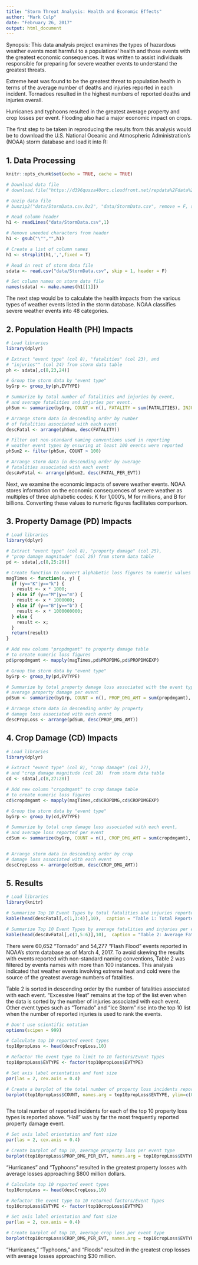 ```yaml
---
title: "Storm Threat Analysis: Health and Economic Effects"
author: "Mark Culp"
date: "February 26, 2017"
output: html_document
---
```

Synopsis:  This data analysis project examines the types of hazardous weather events most harmful to a populations' health and those events with the greatest economic consequences.  It was written to assist individuals responsible for preparing for severe weather events to understand the greatest threats.  

Extreme heat was found to be the greatest threat to population health in terms of the average number of deaths and injuries reported in each incident.  Tornadoes resulted in the highest numbers of reported deaths and injuries overall.

Hurricanes and typhoons resulted in the greatest average property and crop losses per event.  Flooding also had a major economic impact on crops.

The first step to be taken in reproducing the results from this analysis would be to download the U.S. National Oceanic and Atmospheric Administration's (NOAA) storm database and load it into R:

## 1. Data Processing
```r
knitr::opts_chunk$set(echo = TRUE, cache = TRUE)

# Download data file
# download.file("https://d396qusza40orc.cloudfront.net/repdata%2Fdata%2FStormData.csv.bz2","data/StormData.csv.bz2")

# Unzip data file
# bunzip2("data/StormData.csv.bz2", "data/StormData.csv", remove = F, skip = T)

# Read column header
h1 <- readLines("data/StormData.csv",1)

# Remove uneeded characters from header
h1 <- gsub("\"","",h1)

# Create a list of column names
h1 <- strsplit(h1,',',fixed = T)

# Read in rest of storm data file
sdata <- read.csv("data/StormData.csv", skip = 1, header = F)

# Set column names on storm data file
names(sdata) <- make.names(h1[[1]])

```


The next step would be to calculate the health impacts from the various types of weather events listed in the storm database.  NOAA classifies severe weather events into 48 categories.  


## 2. Population Health (PH) Impacts

```r

# Load libraries
library(dplyr)

# Extract "event type" (col 8), "fatalities" (col 23), and 
# "injuries"" (col 24) from storm data table
ph <- sdata[,c(8,23,24)]

# Group the storm data by "event type"
byGrp <- group_by(ph,EVTYPE)

# Summarize by total number of fatalities and injuries by event, 
# and average fatalities and injuries per event. 
phSum <- summarize(byGrp, COUNT = n(), FATALITY = sum(FATALITIES), INJURY = sum(INJURIES), FATAL_PER_EVT = FATALITY/COUNT, INJURE_PER_EVT = INJURY/COUNT)

# Arrange storm data in descending order by number 
# of fatalities associated with each event
descFatal <- arrange(phSum, desc(FATALITY))

# Filter out non-standard naming conventions used in reporting 
# weather event types by ensuring at least 100 events were reported
phSum2 <- filter(phSum, COUNT > 100)

# Arrange storm data in descending order by average 
# fatalities associated with each event
descAvFatal <- arrange(phSum2, desc(FATAL_PER_EVT))

```


Next, we examine the economic impacts of severe weather events.  NOAA stores information on the economic consequences of severe weather as multiples of three alphabetic codes: K for 1,000's, M for millions, and B for billions.  Converting these values to numeric figures facilitates comparison.

## 3. Property Damage (PD) Impacts

```r

# Load libraries
library(dplyr)

# Extract "event type" (col 8), "property damage" (col 25), 
# "prop damage magnitude" (col 26) from storm data table 
pd <- sdata[,c(8,25:26)]

# Create function to convert alphabetic loss figures to numeric values
magTimes <- function(x, y) {
  if (y=="K"|y=="k") {
    result <- x * 1000;
  } else if (y=="M"|y=="m") {
    result <- x * 1000000;
  } else if (y=="B"|y=="b") {
    result <- x * 1000000000;
  } else {
    result <- x;
  }
  return(result)  
}

# Add new column "propdmgamt" to property damage table
# to create numeric loss figures
pd$propdmgamt <- mapply(magTimes,pd$PROPDMG,pd$PROPDMGEXP)

# Group the storm data by "event type"
byGrp <- group_by(pd,EVTYPE)

# Summarize by total property damage loss associated with the event type, and
# average property damage per event 
pdSum <- summarize(byGrp, COUNT = n(), PROP_DMG_AMT = sum(propdmgamt), PROP_DMG_PER_EVT = PROP_DMG_AMT/COUNT)

# Arrange storm data in descending order by property 
# damage loss associated with each event
descPropLoss <- arrange(pdSum, desc(PROP_DMG_AMT))

```

## 4. Crop Damage (CD) Impacts

```r

# Load libraries
library(dplyr)

# Extract "event type" (col 8), "crop damage" (col 27), 
# and "crop damage magnitude (col 28)  from storm data table 
cd <- sdata[,c(8,27:28)]

# Add new column "cropdmgamt" to crop damage table
# to create numeric loss figures
cd$cropdmgamt <- mapply(magTimes,cd$CROPDMG,cd$CROPDMGEXP)

# Group the storm data by "event type"
byGrp <- group_by(cd,EVTYPE)

# Summarize by total crop damage loss associated with each event, 
# and average loss reported per event  
cdSum <- summarize(byGrp, COUNT = n(), CROP_DMG_AMT = sum(cropdmgamt), CROP_DMG_PER_EVT = CROP_DMG_AMT/COUNT)


# Arrange storm data in descending order by crop 
# damage loss associated with each event
descCropLoss <- arrange(cdSum, desc(CROP_DMG_AMT))


```

## 5. Results



```r

# Load libraries
library(knitr)

# Summarize Top 10 Event Types by total fatalities and injuries reported
kable(head(descFatal[,c(1,3:4)],10),  caption = "Table 1: Total Reported Fatalities and Injuries by Event Type", col.names = c("Event Type","Fatalities","Injuries"))

# Summarize Top 10 Event Types by average fatalities and injuries per event
kable(head(descAvFatal[,c(1,5:6)],10),  caption = "Table 2: Average Fatalities and Injuries per Event", col.names = c("Event Type","Average Fatalities","Average Injuries"))


```

There were 60,652 "Tornado" and 54,277 "Flash Flood" events reported in NOAA's storm database as of March 4, 2017.  To avoid skewing the results with events reported with non-standard naming conventions, Table 2 was filtered by events names with more than 100 instances.  This analysis indicated that weather events involving extreme heat and cold were the source of the greatest average numbers of fatalities.  

Table 2 is sorted in descending order by the number of fatalities associated with each event.  "Excessive Heat" remains at the top of the list even when the data is sorted by the number of injuries associated with each event.  Other event types such as "Tornado" and "Ice Storm" rise into the top 10 list when the number of reported injuries is used to rank the events.

```r

# Don't use scientific notation
options(scipen = 999)

# Calculate top 10 reported event types
top10propLoss <- head(descPropLoss,10)

# Refactor the event type to limit to 10 factors/Event Types
top10propLoss$EVTYPE <- factor(top10propLoss$EVTYPE)

# Set axis label orientation and font size
par(las = 2, cex.axis = 0.4)

# Create a barplot of the total number of property loss incidents reported
barplot(top10propLoss$COUNT, names.arg = top10propLoss$EVTYPE, ylim=c(0,300000), main = "Total Property Loss Events Reported")



```

The total number of reported incidents for each of the top 10 property loss types is reported above.  "Hail" was by far the most frequently reported property damage event.  

```r

# Set axis label orientation and font size
par(las = 2, cex.axis = 0.4)

# Create barplot of top 10, average property loss per event type
barplot(top10propLoss$PROP_DMG_PER_EVT, names.arg = top10propLoss$EVTYPE, ylim=c(0,800000000), main = "Top 10 Average Property Loss per Event Type")


```

"Hurricanes" and "Typhoons" resulted in the greatest property losses with average losses approaching $800 million dollars.   


```r

# Calculate top 10 reported event types
top10cropLoss <- head(descCropLoss,10)

# Refactor the event type to 10 returned factors/Event Types
top10cropLoss$EVTYPE <- factor(top10cropLoss$EVTYPE)

# Set axis label orientation and font size
par(las = 2, cex.axis = 0.4)

# Create barplot of top 10, average crop loss per event type
barplot(top10cropLoss$CROP_DMG_PER_EVT, names.arg = top10cropLoss$EVTYPE, ylim=c(0,30000000), main = "Top 10 Average Crop Loss per Event Type")


```

"Hurricanes," "Typhoons," and "Floods" resulted in the greatest crop losses with average losses approaching $30 million.